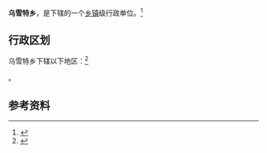 {{中国乡级行政区|65/42/24/201/000}}

'''乌雪特乡'''，是{{PRC admin/fullname|65/42/24/201/000|3}}下辖的一个[[乡镇|乡镇]]级行政单位。<ref>{{PRC admin/ref sgc|{{PRC admin/parent|65/42/24/201/000}}}}</ref>

== 行政区划 ==

乌雪特乡下辖以下地区：<ref>{{PRC admin/ref sgc|65/42/24/201/000}}</ref>

{{PRC admin/children|65/42/24/201/000}}。

== 参考资料 ==

{{reflist}}

{{行政区划小作品}}
{{PRC admin/navcat|65/42/24/201/000}}